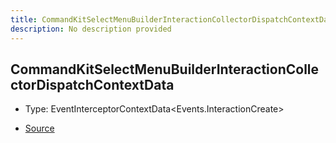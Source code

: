 ```yaml
---
title: CommandKitSelectMenuBuilderInteractionCollectorDispatchContextData
description: No description provided
---
```


## CommandKitSelectMenuBuilderInteractionCollectorDispatchContextData

- Type: EventInterceptorContextData\<Events.InteractionCreate>

- [Source](https://github.com/underctrl-io/commandkit/blob/98b939d6fdf8beaae597b4dc0351a139da52ee8d/packages/commandkit/src/components/v1/select-menu/common.ts#L32)